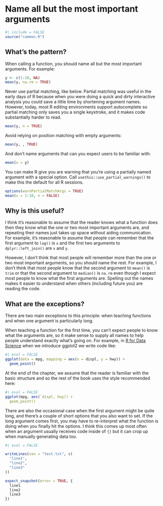 # Name all but the most important arguments {#sec-call-data-details}

```r
#| include = FALSE
source("common.R")
```

## What's the pattern?

When calling a function, you should name all but the most important arguments.
For example:

```r
y <- c(1:10, NA)
mean(y, na.rm = TRUE)
```

Never use partial matching, like below.
Partial matching was useful in the early days of R because when you were doing a quick and dirty interactive analysis you could save a little time by shortening argument names.
However, today, most R editing environments support autocomplete so partial matching only saves you a single keystroke, and it makes code substantially harder to read.

```r
mean(y, n = TRUE)
```

Avoid relying on position matching with empty arguments:

```r
mean(y, , TRUE)
```

And don't name arguments that can you expect users to be familiar with:

```r
mean(x = y)
```

You can make R give you are warning that you're using a partially named argument with a special option.
Call `usethis::use_partial_warnings()` to make this the default for all R sessions.

```r
options(warnPartialMatchArgs = TRUE)
mean(x = 1:10, n = FALSE)
```

## Why is this useful?

I think it's reasonable to assume that the reader knows what a function does then they know what the one or two most important arguments are, and repeating their names just takes up space without aiding communication.
For example, it's reasonable to assume that people can remember that the first argument to `log()` is `x` and the first two arguments to `dplyr::left_join()` are `x` and `y`.

However, I don't think that most people will remember more than the one or two most important arguments, so you should name the rest.
For example, I don't think that most people know that the second argument to `mean()` is `trim` or that the second argument to `median()` is `na.rm` even though I expect most people to know what the first arguments are.
Spelling out the names makes it easier to understand when others (including future you) are reading the code.

## What are the exceptions?

There are two main exceptions to this principle: when teaching functions and when one argument is particularly long.

When teaching a function for the first time, you can't expect people to know what the arguments are, so it make sense to supply all names to help people understand exactly what's going on.
For example, in [R for Data Science](https://r4ds.had.co.nz/data-visualisation.html) when we introduce ggplot2 we write code like:

```r
#| eval = FALSE
ggplot(data = mpg, mapping = aes(x = displ, y = hwy)) + 
  geom_point()
```

At the end of the chapter, we assume that the reader is familiar with the basic structure and so the rest of the book uses the style recommended here:

```r
#| eval = FALSE
ggplot(mpg, aes(`displ, hwy)) + 
  geom_point()
```

There are also the occasional case when the first argument might be quite long, and there's a couple of short options that you also want to set.
If the long argument comes first, you may have to re-interpret what the function is doing when you finally hit the options.
I think this comes up most often when an argument usually receives code inside of `{}` but it can crop up when manually generating data too.

```r
#| eval = FALSE

writeLines(con = "test.txt", c(
  "line1",
  "line2",
  "line3"
))

expect_snapshot(error = TRUE, {
  line1
  line2
  line3
})
```
